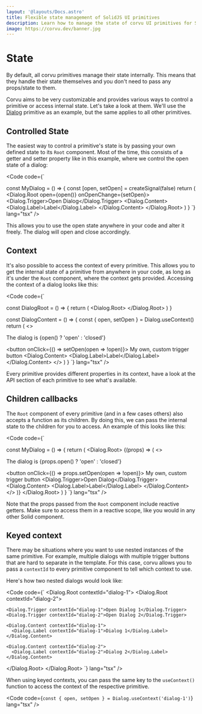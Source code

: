 ```yaml
---
layout: '@layouts/Docs.astro'
title: Flexible state management of SolidJS UI primitives
description: Learn how to manage the state of corvu UI primitives for SolidJS.
image: https://corvu.dev/banner.jpg
---
```


# State

By default, all corvu primitives manage their state internally. This means that they handle their state themselves and you don't need to pass any props/state to them.

Corvu aims to be very customizable and provides various ways to control a primitive or access internal state. Let's take a look at them. We'll use the [Dialog](/docs/primitives/dialog) primitive as an example, but the same applies to all other primitives.

## Controlled State

The easiest way to control a primitive's state is by passing your own defined state to its `Root` component. Most of the time, this consists of a getter and setter property like in this example, where we control the open state of a dialog:

<Code code={`

const MyDialog = () => {
  const [open, setOpen] = createSignal(false)
  return (
    <Dialog.Root open={open()} onOpenChange={setOpen}>
      <Dialog.Trigger>Open Dialog</Dialog.Trigger>
      <Dialog.Content>
        <Dialog.Label>Label</Dialog.Label>
      </Dialog.Content>
    </Dialog.Root>
  )
}
`} lang="tsx" />

This allows you to use the open state anywhere in your code and alter it freely. The dialog will open and close accordingly.

## Context

It's also possible to access the context of every primitive. This allows you to get the internal state of a primitive from anywhere in your code, as long as it's under the `Root` component, where the context gets provided. Accessing the context of a dialog looks like this:

<Code code={`

const DialogRoot = () => {
  return (
    <Dialog.Root>
      <DialogContent />
    </Dialog.Root>
  )
}

const DialogContent = () => {
  const { open, setOpen } = Dialog.useContext()
  return (
    <>
      <p>The dialog is {open() ? 'open' : 'closed'}</p>
      <button onClick={() => setOpen(open => !open)}>
        My own, custom trigger button
      </button>
      <Dialog.Content>
        <Dialog.Label>Label</Dialog.Label>
      </Dialog.Content>
    </>
  )
}
`} lang="tsx" />

Every primitive provides different properties in its context, have a look at the API section of each primitive to see what's available.

## Children callbacks

The `Root` component of every primitive (and in a few cases others) also accepts a function as its children. By doing this, we can pass the internal state to the children for you to access. An example of this looks like this:

<Code code={`

const MyDialog = () => {
  return (
    <Dialog.Root>
      {(props) => (
        <>
          <p>The dialog is {props.open() ? 'open' : 'closed'}</p>
          <button onClick={() => props.setOpen(open => !open)}>
          My own, custom trigger button
          </button>
          <Dialog.Trigger>Open Dialog</Dialog.Trigger>
          <Dialog.Content>
            <Dialog.Label>Label</Dialog.Label>
          </Dialog.Content>
        </>
      )}
    </Dialog.Root>
  )
}
`} lang="tsx" />

Note that the props passed from the `Root` component include reactive getters. Make sure to access them in a reactive scope, like you would in any other Solid component.

## Keyed context
There may be situations where you want to use nested instances of the same primitive. For example, multiple dialogs with multiple trigger buttons that are hard to separate in the template. For this case, corvu allows you to pass a `contextId` to every primitive component to tell which context to use.

Here's how two nested dialogs would look like:

<Code code={`
<Dialog.Root contextId="dialog-1">
  <Dialog.Root contextId="dialog-2">

    <Dialog.Trigger contextId="dialog-1">Open Dialog 1</Dialog.Trigger>
    <Dialog.Trigger contextId="dialog-2">Open Dialog 2</Dialog.Trigger>

    <Dialog.Content contextId="dialog-1">
      <Dialog.Label contextId="dialog-1">Dialog 1</Dialog.Label>
    </Dialog.Content>

    <Dialog.Content contextId="dialog-2">
      <Dialog.Label contextId="dialog-2">Dialog 2</Dialog.Label>
    </Dialog.Content>

  </Dialog.Root>
</Dialog.Root>
`} lang="tsx" />

When using keyed contexts, you can pass the same key to the `useContext()` function to access the context of the respective primitive.

<Code code={`
const { open, setOpen } = Dialog.useContext('dialog-1')
`} lang="tsx" />
